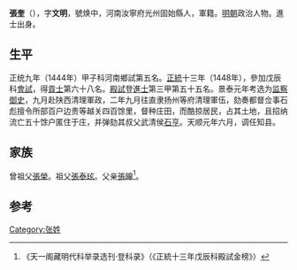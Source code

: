 {{Otheruses|other=名为张奎的其他人物|张奎}}
{{Otheruses|other=名为张文明的其他人物|张文明}}

'''張奎'''（{{bd|1420年||？}}），字'''文明'''，號焕中，河南汝寧府光州固始縣人，軍籍。[[明朝|明朝]]政治人物。進士出身。

== 生平 ==
正统九年（1444年）甲子科河南鄉試第五名。[[正统_(年号)|正統]]十三年（1448年），參加戊辰科[[會試|會試]]，得[[貢士|貢士]]第六十八名。[[殿試|殿試]]登[[進士|進士]]第三甲第五十五名。景泰元年考选为[[监察御史|监察御史]]，九月赴陕西清理軍政，二年九月往直隶扬州等府清理軍伍，劾奏都督佥事石彪擅令所部百户边贵等越关四百馀里，督种庄田，而酷掠居民，占其土地，且招纳流亡五十馀户匿住于庄，并弹劾其叔父武清侯[[石亨|石亨]]。天顺元年六月，调任知县。

== 家族 ==
曾祖父[[張榮|張榮]]。祖父[[張泰玹|張泰玹]]。父亲[[張皞|張皞]]<ref>《天一阁藏明代科举录选刊·登科录》（《正統十三年戊辰科殿試金榜》）</ref>。

==参考==
{{reflist}}

{{正統十三年戊辰科殿試金榜}}

{{Authority control}}

{{DEFAULTSORT:}}
[[Category:张姓|Category:张姓]]


{{明朝人物小作品}}